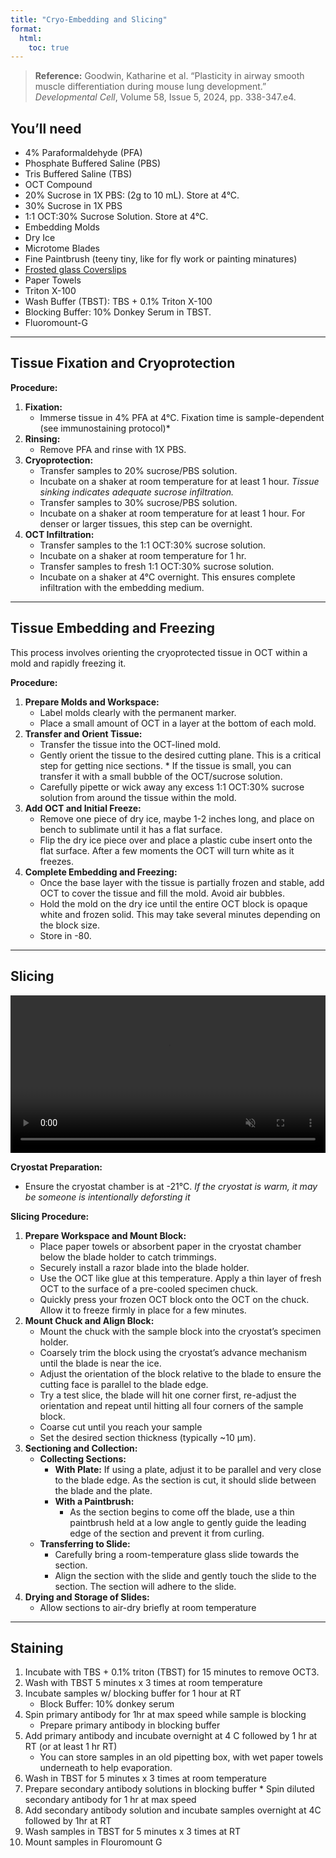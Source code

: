 ```yaml
---
title: "Cryo-Embedding and Slicing"
format:
  html:
    toc: true
---
```


> **Reference:** Goodwin, Katharine et al. "Plasticity in airway smooth muscle differentiation during mouse lung development." *Developmental Cell*, Volume 58, Issue 5, 2024, pp. 338-347.e4.

## You'll need

* 4% Paraformaldehyde (PFA)
* Phosphate Buffered Saline (PBS)
* Tris Buffered Saline (TBS)
* OCT Compound
* 20% Sucrose in 1X PBS: (2g to 10 mL). Store at 4°C.
* 30% Sucrose in 1X PBS
* 1:1 OCT:30% Sucrose Solution. Store at 4°C.
* Embedding Molds
* Dry Ice
* Microtome Blades
* Fine Paintbrush (teeny tiny, like for fly work or painting minatures)
* [Frosted glass Coverslips](https://www.fishersci.com/shop/products/fisherbrand-superfrost-plus-microscope-slides-2/1255015)
* Paper Towels
* Triton X-100
* Wash Buffer (TBST): TBS + 0.1% Triton X-100
* Blocking Buffer: 10% Donkey Serum in TBST.
* Fluoromount-G

---

## Tissue Fixation and Cryoprotection

**Procedure:**

1.  **Fixation:**
    * Immerse tissue in 4% PFA at 4°C. Fixation time is sample-dependent (see immunostaining protocol)*
2.  **Rinsing:**
    * Remove PFA and rinse with 1X PBS. 
3.  **Cryoprotection:**
    * Transfer samples to 20% sucrose/PBS solution.
    * Incubate on a shaker at room temperature for at least 1 hour. *Tissue sinking indicates adequate sucrose infiltration.*
    * Transfer samples to 30% sucrose/PBS solution.
    * Incubate on a shaker at room temperature for at least 1 hour. For denser or larger tissues, this step can be overnight.
4.  **OCT Infiltration:**
    * Transfer samples to the 1:1 OCT:30% sucrose solution.
    * Incubate on a shaker at room temperature for 1 hr.
    * Transfer samples to fresh 1:1 OCT:30% sucrose solution.
    * Incubate on a shaker at 4°C overnight. This ensures complete infiltration with the embedding medium.

---

## Tissue Embedding and Freezing

This process involves orienting the cryoprotected tissue in OCT within a mold and rapidly freezing it.

**Procedure:**

1.  **Prepare Molds and Workspace:**
    * Label molds clearly with the permanent marker.
    * Place a small amount of OCT in a layer at the bottom of each mold.
2.  **Transfer and Orient Tissue:**
    * Transfer the tissue into the OCT-lined mold.
    * Gently orient the tissue to the desired cutting plane. This is a critical step for getting nice sections.
          * If the tissue is small, you can transfer it with a small bubble of the OCT/sucrose solution.
    * Carefully pipette or wick away any excess 1:1 OCT:30% sucrose solution from around the tissue within the mold.
3.  **Add OCT and Initial Freeze:**
    * Remove one piece of dry ice, maybe 1-2 inches long, and place on bench to sublimate until it has a flat surface.
    * Flip the dry ice piece over and place a plastic cube insert onto the flat surface. After a few moments the OCT will turn white as it freezes.
4.  **Complete Embedding and Freezing:**
    * Once the base layer with the tissue is partially frozen and stable, add OCT to cover the tissue and fill the mold. Avoid air bubbles.
    * Hold the mold on the dry ice until the entire OCT block is opaque white and frozen solid. This may take several minutes depending on the block size.
    * Store in -80.

---

## Slicing

```{=html}
<video autoplay loop muted playsinline width="600" style="max-width: 100%;">
  <source src="../assets/CryoSlice.mp4" type="video/mp4">
</video>
```

**Cryostat Preparation:**

* Ensure the cryostat chamber is at -21°C. *If the cryostat is warm, it may be someone is intentionally deforsting it*

**Slicing Procedure:**

1.  **Prepare Workspace and Mount Block:**
    * Place paper towels or absorbent paper in the cryostat chamber below the blade holder to catch trimmings.
    * Securely install a razor blade into the blade holder.
    * Use the OCT like glue at this temperature. Apply a thin layer of fresh OCT to the surface of a pre-cooled specimen chuck.
    * Quickly press your frozen OCT block onto the OCT on the chuck. Allow it to freeze firmly in place for a few minutes.
2.  **Mount Chuck and Align Block:**
    * Mount the chuck with the sample block into the cryostat's specimen holder.
    * Coarsely trim the block using the cryostat's advance mechanism until the blade is near the ice.
    * Adjust the orientation of the block relative to the blade to ensure the cutting face is parallel to the blade edge.
    * Try a test slice, the blade will hit one corner first, re-adjust the orientation and repeat until hitting all four corners of the sample block.
    * Coarse cut until you reach your sample
    * Set the desired section thickness (typically ~10 µm).
4.  **Sectioning and Collection:**
    * **Collecting Sections:**
        * **With Plate:** If using a plate, adjust it to be parallel and very close to the blade edge. As the section is cut, it should slide between the blade and the plate.
        * **With a Paintbrush:**
            * As the section begins to come off the blade, use a thin paintbrush held at a low angle to gently guide the leading edge of the section and prevent it from curling.
    * **Transferring to Slide:**
        * Carefully bring a room-temperature glass slide towards the section.
        * Align the section with the slide and gently touch the slide to the section. The section will adhere to the slide.
5.  **Drying and Storage of Slides:**
    * Allow sections to air-dry briefly at room temperature 


---

## Staining

1. Incubate with TBS + 0.1% triton (TBST) for 15 minutes to remove OCT3.
2. Wash with TBST 5 minutes x 3 times at room temperature
3. Incubate samples w/ blocking buffer for 1 hour at RT
    * Block Buffer: 10% donkey serum
4. Spin primary antibody for 1hr at max speed while sample is blocking
    * Prepare primary antibody in blocking buffer
5. Add primary antibody and incubate overnight at 4 C followed by 1 hr at RT (or at least 1 hr RT)
    * You can store samples in an old pipetting box, with wet paper towels underneath to help evaporation.
6. Wash in TBST for 5 minutes x 3 times at room temperature
7. Prepare secondary antibody solutions in blocking buffer
    * Spin diluted secondary antibody for 1 hr at max speed
10. Add secondary antibody solution and incubate samples overnight at 4C followed by 1hr at RT
11. Wash samples in TBST for 5 minutes x 3 times at RT
12. Mount samples in Flouromount G